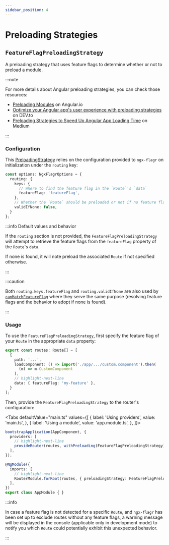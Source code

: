 ```yaml
---
sidebar_position: 4
---
```



# Preloading Strategies

## `FeatureFlagPreloadingStrategy`

A preloading strategy that uses feature flags to determine whether or not to preload a module.

:::note

For more details about Angular preloading strategies, you can check those
resources:

- [Preloading Modules](https://angular.io/guide/lazy-loading-ngmodules#preloading-modules) on Angular.io
- [Optimize your Angular app's user experience with preloading strategies](https://dev.to/this-is-angular/optimize-your-angular-apps-user-experience-with-preloading-strategies-3ie7) on DEV.to
- [Preloading Strategies to Speed Up Angular App Loading Time](https://blog.bitsrc.io/preloading-strategies-boost-up-angular-app-loading-time-ffb19da63155) on Medium

:::

### Configuration

This [PreloadingStrategy](https://angular.io/api/router/PreloadingStrategy)
relies on the configuration provided to `ngx-flagr` on initialization under the
`routing` key:

```ts
const options: NgxFlagrOptions = {
  routing: {
    keys: {
      // Where to find the feature flag in the `Route`'s `data`
      featureFlag: 'featureFlag',
    },
    // Whether the `Route` should be preloaded or not if no feature flag is found
    validIfNone: false,
  }
};
```

:::info Default values and behavior

If the `routing` section is not provided, the `FeatureFlagPreloadingStrategy`
will attempt to retrieve the feature flags from the `featureFlag` property of
the `Route`'s `data`.

If none is found, it will note preload the associated `Route` if not specified
otherwise.

:::

:::caution

Both `routing.keys.featureFlag` and `routing.validIfNone` are also used by
[`canMatchFeatureFlag`](./guards#canmatchfeatureflag) where they serve the same
purpose (resolving feature flags and the behavior to adopt if none is found).

:::

### Usage

To use the `FeatureFlagPreloadingStrategy`, first specify the feature flag of
your `Route` in the appropriate `data` property:

```ts
export const routes: Route[] = [
  {
    path: '...',
    loadComponent: () => import('./app/.../custom.component').then(
      (m) => m.CustomComponent
    ),
    // highlight-next-line
    data: { featureFlag: 'my-feature' },
  }
];
```
Then, provide the `FeatureFlagPreloadingStrategy` to the router's configuration:

<Tabs defaultValue="main.ts" values={[
  { label: 'Using providers', value: 'main.ts', },
  { label: 'Using a module', value: 'app.module.ts', },
]}>

<TabItem value="main.ts">

```typescript title="main.ts"
bootstrapApplication(AppComponent, {
  providers: [
    // highlight-next-line
    provideRouter(routes, withPreloading(FeatureFlagPreloadingStrategy)),
  ],
});
```

</TabItem>

<TabItem value="app.module.ts">

```typescript title="app.module.ts"
@NgModule({
  imports: [
    // highlight-next-line
    RouterModule.forRoot(routes, { preloadingStrategy: FeatureFlagPreloadingStrategy }),
  ],
})
export class AppModule { }
```

</TabItem>
</Tabs>

:::info

In case a feature flag is not detected for a specific `Route`, and `ngx-flagr`
has been set up to exclude routes without any feature flags, a warning message
will be displayed in the console (applicable only in development mode) to notify
you which `Route` could potentially exhibit this unexpected behavior.

:::
